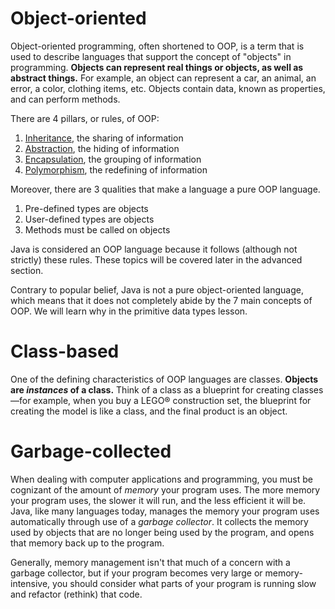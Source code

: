 # Object-oriented

Object-oriented programming, often shortened to OOP, is a term that is used to describe languages that support the concept of "objects" in programming. **Objects can represent real things or objects, as well as abstract things.** For example, an object can represent a car, an animal, an error, a color, clothing items, etc. Objects contain data, known as properties, and can perform methods.

There are 4 pillars, or rules, of OOP: 

1. [Inheritance](advanced/inheritance), the sharing of information
2. [Abstraction](advanced/abstraction), the hiding of information
3. [​Encapsulation](basic-java/methods), the grouping of information
4. [Polymorphism](advanced/abstraction), the redefining of information

Moreover, there are 3 qualities that make a language a pure OOP language.

1. Pre-defined types are objects
2. User-defined types are objects
3. Methods must be called on objects

Java is considered an OOP language because it follows (although not strictly) these rules. These topics will be covered later in the advanced section. 

<Callout info>
Contrary to popular belief, Java is not a pure object-oriented language, which means that it does not completely abide by the 7 main concepts of OOP. We will learn why in the primitive data types lesson.
</Callout>

# Class-based

One of the defining characteristics of OOP languages are classes. **Objects are *instances* of a class.** Think of a class as a blueprint for creating classes—for example, when you buy a LEGO® construction set, the blueprint for creating the model is like a class, and the final product is an object.

# Garbage-collected

When dealing with computer applications and programming, you must be cognizant of the amount of *memory* your program uses. The more memory your program uses, the slower it will run, and the less efficient it will be. Java, like many languages today, manages the memory your program uses automatically through use of a *garbage collector*. It collects the memory used by objects that are no longer being used by the program, and opens that memory back up to the program.

Generally, memory management isn't that much of a concern with a garbage collector, but if your program becomes very large or memory-intensive, you should consider what parts of your program is running slow and refactor (rethink) that code.